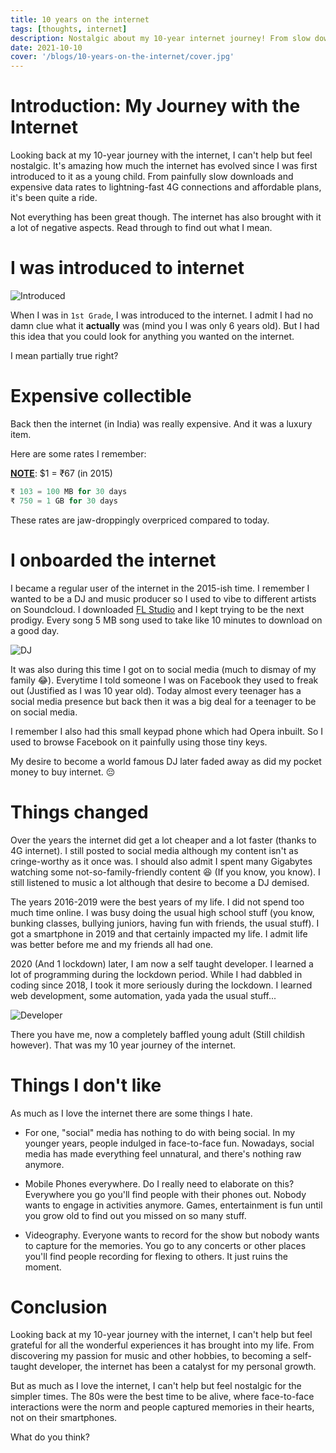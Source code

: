 ```yaml
---
title: 10 years on the internet
tags: [thoughts, internet]
description: Nostalgic about my 10-year internet journey! From slow downloads to lightning-fast 4G, it's been quite a ride, from pricey data to affordable plans since childhood.
date: 2021-10-10
cover: '/blogs/10-years-on-the-internet/cover.jpg'
---
```


# Introduction: My Journey with the Internet

Looking back at my 10-year journey with the internet, I can't help but feel nostalgic. It's amazing how much the internet has evolved since I was first introduced to it as a young child. From painfully slow downloads and expensive data rates to lightning-fast 4G connections and affordable plans, it's been quite a ride.

Not everything has been great though. The internet has also brought with it a lot of negative aspects. Read through to find out what I mean.

# I was introduced to internet

![Introduced](/blogs/10-years-on-the-internet/introduced.png)

When I was in `1st Grade`, I was introduced to the internet. I admit I had no damn clue what it **actually** was (mind you I was only 6 years old). But I had this idea that you could look for anything you wanted on the internet.

I mean partially true right?

# Expensive collectible

Back then the internet (in India) was really expensive. And it was a luxury item.

Here are some rates I remember:

**<u>NOTE</u>**: $1 = ₹67 (in 2015)

```python
₹ 103 = 100 MB for 30 days
₹ 750 = 1 GB for 30 days
```

These rates are jaw-droppingly overpriced compared to today.

# I onboarded the internet

I became a regular user of the internet in the 2015-ish time. I remember I wanted to be a DJ and music producer so I used to vibe to different artists on Soundcloud. I downloaded [FL Studio](https://www.image-line.com/fl-studio/) and I kept trying to be the next prodigy. Every song 5 MB song used to take like 10 minutes to download on a good day.

![DJ](/blogs/10-years-on-the-internet/dj.png)

It was also during this time I got on to social media (much to dismay of my family 😂). Everytime I told someone I was on Facebook they used to freak out (Justified as I was 10 year old). Today almost every teenager has a social media presence but back then it was a big deal for a teenager to be on social media.

I remember I also had this small keypad phone which had Opera inbuilt. So I used to browse Facebook on it painfully using those tiny keys.

My desire to become a world famous DJ later faded away as did my pocket money to buy internet. 😔

# Things changed

Over the years the internet did get a lot cheaper and a lot faster (thanks to 4G internet). I still posted to social media although my content isn't as cringe-worthy as it once was. I should also admit I spent many Gigabytes watching some not-so-family-friendly content 😆 (If you know, you know). I still listened to music a lot although that desire to become a DJ demised.

The years 2016-2019 were the best years of my life. I did not spend too much time online. I was busy doing the usual high school stuff (you know, bunking classes, bullying juniors, having fun with friends, the usual stuff). I got a smartphone in 2019 and that certainly impacted my life. I admit life was better before me and my friends all had one.

2020 (And 1 lockdown) later, I am now a self taught developer. I learned a lot of programming during the lockdown period. While I had dabbled in coding since 2018, I took it more seriously during the lockdown. I learned web development, some automation, yada yada the usual stuff...

![Developer](/blogs/10-years-on-the-internet/developer.png)

There you have me, now a completely baffled young adult (Still childish however). That was my 10 year journey of the internet.

# Things I don't like

As much as I love the internet there are some things I hate.

- For one, "social" media has nothing to do with being social. In my younger years, people indulged in face-to-face fun. Nowadays, social media has made everything feel unnatural, and there's nothing raw anymore.

- Mobile Phones everywhere. Do I really need to elaborate on this? Everywhere you go you'll find people with their phones out. Nobody wants to engage in activities anymore. Games, entertainment is fun until you grow old to find out you missed on so many stuff.

- Videography. Everyone wants to record for the show but nobody wants to capture for the memories. You go to any concerts or other places you'll find people recording for flexing to others. It just ruins the moment.

# Conclusion

Looking back at my 10-year journey with the internet, I can't help but feel grateful for all the wonderful experiences it has brought into my life. From discovering my passion for music and other hobbies, to becoming a self-taught developer, the internet has been a catalyst for my personal growth.

But as much as I love the internet, I can't help but feel nostalgic for the simpler times. The 80s were the best time to be alive, where face-to-face interactions were the norm and people captured memories in their hearts, not on their smartphones.

What do you think?
